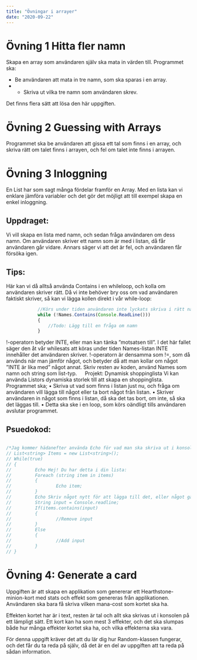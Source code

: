 ```yaml
---
title: "Övningar i arrayer"
date: "2020-09-22"
---
```



# Övning 1 Hitta fler namn
Skapa en array som användaren själv ska mata in värden till. Programmet ska:
- Be användaren att mata in tre namn, som ska sparas i en array.
- - Skriva ut vilka tre namn som användaren skrev.

Det finns flera sätt att lösa den här uppgiften.

# Övning 2 Guessing with Arrays
Programmet ska be användaren att gissa ett tal som finns i en array, och skriva rätt om talet finns i arrayen, och fel om talet inte finns i arrayen.

# Övning 3 Inloggning
En List har som sagt många fördelar framför en Array. Med en lista kan vi enklare jämföra variabler och det gör det möjligt att till exempel skapa en enkel inloggning.

## Uppdraget:
Vi vill skapa en lista med namn, och sedan fråga användaren om dess namn. Om användaren skriver ett namn som är med i listan, då får användaren går vidare. Annars säger vi att det är fel, och användaren får försöka igen.

## Tips:
Här kan vi då alltså använda Contains i en whileloop, och kolla om användaren skriver rätt. Då vi inte behöver bry oss om vad användaren faktiskt skriver, så kan vi lägga kollen direkt i vår while-loop:

```javascript
            //Körs under tiden användaren inte lyckats skriva i rätt namn
            while (!Names.Contains(Console.ReadLine()))
            {
                //Todo: Lägg till en fråga om namn
            }
```
!-operatorn betyder INTE, eller man kan tänka ”motsatsen till”. I det här fallet säger den åt vår whilesats att köras under tiden Names-listan INTE innehåller det användaren skriver.
!-operatorn är densamma som !=, som då används när man jämför något, och betyder då att man kollar om något ”INTE är lika med” något annat.
Skriv resten av koden, använd Names som namn och string som list-typ.
 
Projekt: Dynamisk shoppinglista
Vi kan använda Listors dynamiska storlek till att skapa en shoppinglista. Programmet ska;
•	Skriva ut vad som finns i listan just nu, och fråga om användaren vill lägga till något eller ta bort något från listan.
•	Skriver användaren in något som finns i listan, då ska det tas bort, om inte, så ska det läggas till.
•	Detta ska ske i en loop, som körs oändligt tills användaren avslutar programmet.


## Psuedokod:

```javascript

/*Jag kommer hädanefter använda Echo för vad man ska skriva ut i konsolen, istället för att skriva Console.Writeline().*/
// List<string> Items = new List<string>();
// While(true)
// {
//         Echo Hej! Du har detta i din lista:
//         Foreach (string item in items)
//         {
//                 Echo item;
//         }
//         Echo Skriv något nytt för att lägga till det, eller något gammalt för att ta bort det.
//         String input = Console.readline;
//         If(items.contains(input)
//         {
//                 //Remove input
//         }
//         Else
//         {
//                 //Add input
//         }
// }
```

# Övning 4: Generate a card
Uppgiften är att skapa en applikation som genererar ett Hearthstone-minion-kort med stats och effekt som genereras från applikationen. Användaren ska bara få skriva vilken mana-cost som kortet ska ha.

Effekten kortet har är i text, resten är tal och allt ska skrivas ut i konsolen på ett lämpligt sätt. Ett kort kan ha som mest 3 effekter, och det ska slumpas både hur många effekter kortet ska ha, och vilka effekterna ska vara.

För denna uppgift kräver det att du lär dig hur Random-klassen fungerar, och det får du ta reda på själv, då det är en del av uppgiften att ta reda på sådan information.
